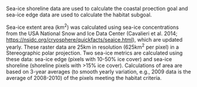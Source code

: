 Sea-ice shoreline data are used to calculate the coastal proection goal and sea-ice edge data are used to calculate the habitat subgoal.

Sea-ice extent area (km^2^) was calculated using sea-ice concentrations from the USA National Snow and Ice Data Center (Cavalieri et al. 2014; [https://nsidc.org/cryosphere/quickfacts/seaice.html](https://nsidc.org/cryosphere/quickfacts/seaice.html)), which are updated yearly. These raster data are 25km in resolution (625km^2^ per pixel) in a Stereographic polar projection. Two sea-ice metrics are calculated using these data: sea-ice edge (pixels with 10-50% ice cover) and sea-ice shoreline (shoreline pixels with >15% ice cover).  Calculations of area are based on 3-year averages (to smooth yearly variation, e.g., 2009 data is the average of 2008-2010) of the pixels meeting the habitat criteria.